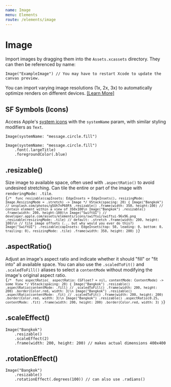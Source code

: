 ```yaml
---
name: Image
menu: Elements
route: /elements/image
---
```



# Image 
Import images by dragging them into the `Assets.xcassets` directory. They can then be referenced by name: 
```clike 
Image("ExampleImage") // You may have to restart Xcode to update the canvas preview.
```
You can import varying image resolutions (1x, 2x, 3x) to automatically optimize renders on different devices. [[Learn More]](https://developer.apple.com/design/human-interface-guidelines/ios/icons-and-images/image-size-and-resolution/)

## SF Symbols (Icons)
Access Apple's [system icons](https://developer.apple.com/design/human-interface-guidelines/sf-symbols/overview/) with the `systemName` param, with similar styling modifiers as `Text`.
```clike 
Image(systemName: "message.circle.fill")

Image(systemName: "message.circle.fill")
    .font(.largeTitle)
    .foregroundColor(.blue)
```

## .resizable() 
Size image to available space, often used with `.aspectRatio()` to avoid undesired stretching. Can tile the entire or part of the image with `renderingMode: .tile`.
<ContentBlock imgName="Image-resizable.png">
  <code className="clike">
    {`
/* 
    func resizable(capInsets: EdgeInsets = EdgeInsets(), resizingMode: Image.ResizingMode = .stretch) -> Image
*/
VStack(spacing: 20) {
    Image("Bangkok") // unsplash.com/photos/g5Uh7nP60FA
            .resizable()
            .frame(width: 350, height:100) // contain element within a view of 350x100\n
    Image("Bangkok")
        .resizable()
        .frame(width: 200, height:100)\n
    Image("SwiftUI") // developer.apple.com/assets/elements/icons/swiftui/swiftui-96x96.png
        .resizable(resizingMode: .tile) // default: .stretch
        .frame(width: 200, height: 100)\n
    // tile image offsets (... but why would you ever do this?)
    Image("SwiftUI")
        .resizable(capInsets: EdgeInsets(top: 50, leading: 0, bottom: 0, trailing: 0), resizingMode: .tile)
        .frame(width: 350, height: 200)
}
    `}
  </code>
</ContentBlock>

## .aspectRatio()
Adjust an image's aspect ratio and indicate whether it should "fill" or "fit into" all available space. You can also use the `.scaledToFit()` and `.scaledToFill()` aliases to select a `contentMode` without modifying the image's original aspect ratio.
<ContentBlock imgName="Image-aspectRatio.png">
  <code className="clike">
    {`
/* 
    func aspectRatio(_ aspectRatio: CGFloat? = nil, contentMode: ContentMode) -> some View
*/
VStack(spacing: 20) {
    Image("Bangkok")
        .resizable()
        .aspectRatio(contentMode: .fill) // .scaledToFill()
        .frame(width: 200, height: 200)
        .border(Color.red, width: 3)\n
    Image("Bangkok")
        .resizable()
        .aspectRatio(contentMode: .fit) // .scaledToFit()
        .frame(width: 200, height: 200)
        .border(Color.red, width: 3)\n
    Image("Bangkok")
        .resizable()
        .aspectRatio(0.25, contentMode: .fit)
        .frame(width: 200, height: 200)
        .border(Color.red, width: 3)
}
    `}
  </code>
</ContentBlock>

## .scaleEffect()
```clike 
Image("Bangkok")
    .resizable()
    .scaleEffect(2)
    .frame(width: 200, height: 200) // makes actual dimensions 400x400
```

## .rotationEffect()
```clike 
Image("Bangkok")
    .resizable()
    .rotationEffect(.degrees(100)) // can also use .radians()
```